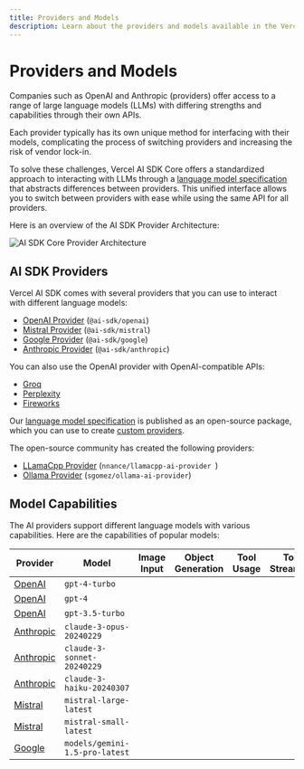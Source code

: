 ```yaml
---
title: Providers and Models
description: Learn about the providers and models available in the Vercel AI SDK.
---
```


# Providers and Models

Companies such as OpenAI and Anthropic (providers) offer access to a range of large language models (LLMs) with differing strengths and capabilities through their own APIs.

Each provider typically has its own unique method for interfacing with their models, complicating the process of switching providers and increasing the risk of vendor lock-in.

To solve these challenges, Vercel AI SDK Core offers a standardized approach to interacting with LLMs through a [language model specification](https://github.com/vercel/ai/tree/main/packages/provider/src/language-model/v1) that abstracts differences between providers. This unified interface allows you to switch between providers with ease while using the same API for all providers.

Here is an overview of the AI SDK Provider Architecture:

![AI SDK Core Provider Architecture](/images/ai-sdk-diagram.png)

## AI SDK Providers

Vercel AI SDK comes with several providers that you can use to interact with different language models:

- [OpenAI Provider](/providers/ai-sdk-providers/openai) (`@ai-sdk/openai`)
- [Mistral Provider](/providers/ai-sdk-providers/mistral) (`@ai-sdk/mistral`)
- [Google Provider](/providers/ai-sdk-providers/google-generative-ai) (`@ai-sdk/google`)
- [Anthropic Provider](/providers/ai-sdk-providers/anthropic) (`@ai-sdk/anthropic`)

You can also use the OpenAI provider with OpenAI-compatible APIs:

- [Groq](/providers/ai-sdk-providers/groq)
- [Perplexity](/providers/ai-sdk-providers/perplexity)
- [Fireworks](/providers/ai-sdk-providers/fireworks)

Our [language model specification](https://github.com/vercel/ai/tree/main/packages/provider/src/language-model/v1) is published as an open-source package, which you can use to create [custom providers](/providers/community-providers/custom-providers).

The open-source community has created the following providers:

- [LLamaCpp Provider](/providers/community-providers/llama-cpp) (`nnance/llamacpp-ai-provider `)
- [Ollama Provider](/providers/community-providers/ollama) (`sgomez/ollama-ai-provider`)

## Model Capabilities

The AI providers support different language models with various capabilities.
Here are the capabilities of popular models:

| Provider                                                   | Model                          | Image Input         | Object Generation   | Tool Usage          | Tool Streaming      |
| ---------------------------------------------------------- | ------------------------------ | ------------------- | ------------------- | ------------------- | ------------------- |
| [OpenAI](/providers/ai-sdk-providers/openai)               | `gpt-4-turbo`                  | <Check size={18} /> | <Check size={18} /> | <Check size={18} /> | <Check size={18} /> |
| [OpenAI](/providers/ai-sdk-providers/openai)               | `gpt-4`                        | <Cross size={18} /> | <Check size={18} /> | <Check size={18} /> | <Check size={18} /> |
| [OpenAI](/providers/ai-sdk-providers/openai)               | `gpt-3.5-turbo`                | <Cross size={18} /> | <Check size={18} /> | <Check size={18} /> | <Check size={18} /> |
| [Anthropic](/providers/ai-sdk-providers/anthropic)         | `claude-3-opus-20240229`       | <Check size={18} /> | <Check size={18} /> | <Check size={18} /> | <Cross size={18} /> |
| [Anthropic](/providers/ai-sdk-providers/anthropic)         | `claude-3-sonnet-20240229`     | <Check size={18} /> | <Check size={18} /> | <Check size={18} /> | <Cross size={18} /> |
| [Anthropic](/providers/ai-sdk-providers/anthropic)         | `claude-3-haiku-20240307`      | <Check size={18} /> | <Check size={18} /> | <Check size={18} /> | <Cross size={18} /> |
| [Mistral](/providers/ai-sdk-providers/mistral)             | `mistral-large-latest`         | <Cross size={18} /> | <Check size={18} /> | <Check size={18} /> | <Check size={18} /> |
| [Mistral](/providers/ai-sdk-providers/mistral)             | `mistral-small-latest`         | <Cross size={18} /> | <Check size={18} /> | <Check size={18} /> | <Check size={18} /> |
| [Google](/providers/ai-sdk-providers/google-generative-ai) | `models/gemini-1.5-pro-latest` | <Check size={18} /> | <Cross size={18} /> | <Check size={18} /> | <Check size={18} /> |
